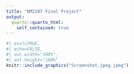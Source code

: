```yaml
---
title: "NM2207 Final Project"
output:
  quarto::quarto_html:
    self_contained: true
---
```

```r
#| eval=TRUE,
#| echo=FALSE,
#| out.width="100%",
#| out.height="100%"
knitr::include_graphics("Screenshot.jpeg.jpeg")
```